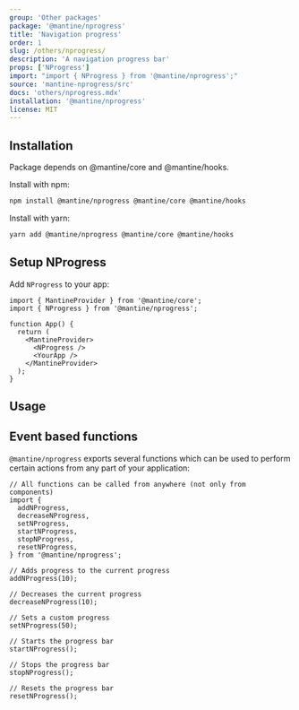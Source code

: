 ```yaml
---
group: 'Other packages'
package: '@mantine/nprogress'
title: 'Navigation progress'
order: 1
slug: /others/nprogress/
description: 'A navigation progress bar'
props: ['NProgress']
import: "import { NProgress } from '@mantine/nprogress';"
source: 'mantine-nprogress/src'
docs: 'others/nprogress.mdx'
installation: '@mantine/nprogress'
license: MIT
---
```



## Installation

Package depends on @mantine/core and @mantine/hooks.

Install with npm:

```sh
npm install @mantine/nprogress @mantine/core @mantine/hooks
```

Install with yarn:

```sh
yarn add @mantine/nprogress @mantine/core @mantine/hooks
```

## Setup NProgress

Add `NProgress` to your app:

```tsx
import { MantineProvider } from '@mantine/core';
import { NProgress } from '@mantine/nprogress';

function App() {
  return (
    <MantineProvider>
      <NProgress />
      <YourApp />
    </MantineProvider>
  );
}
```

## Usage

<Demo data={NProgressDemos.usage} />

## Event based functions

`@mantine/nprogress` exports several functions which can be used to perform certain actions
from any part of your application:

```tsx
// All functions can be called from anywhere (not only from components)
import {
  addNProgress,
  decreaseNProgress,
  setNProgress,
  startNProgress,
  stopNProgress,
  resetNProgress,
} from '@mantine/nprogress';

// Adds progress to the current progress
addNProgress(10);

// Decreases the current progress
decreaseNProgress(10);

// Sets a custom progress
setNProgress(50);

// Starts the progress bar
startNProgress();

// Stops the progress bar
stopNProgress();

// Resets the progress bar
resetNProgress();
```
